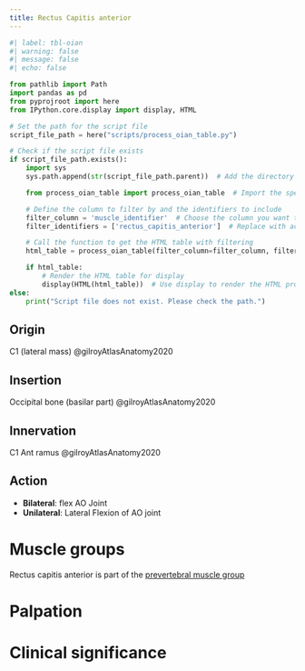 ```yaml
---
title: Rectus Capitis anterior
---
```




```python
#| label: tbl-oian
#| warning: false
#| message: false
#| echo: false

from pathlib import Path
import pandas as pd
from pyprojroot import here
from IPython.core.display import display, HTML

# Set the path for the script file
script_file_path = here("scripts/process_oian_table.py")

# Check if the script file exists
if script_file_path.exists():
    import sys
    sys.path.append(str(script_file_path.parent))  # Add the directory of the script to the system path

    from process_oian_table import process_oian_table  # Import the specific function

    # Define the column to filter by and the identifiers to include
    filter_column = 'muscle_identifier'  # Choose the column you want to filter by
    filter_identifiers = ['rectus_capitis_anterior']  # Replace with actual identifiers you want to include

    # Call the function to get the HTML table with filtering
    html_table = process_oian_table(filter_column=filter_column, filter_identifiers=filter_identifiers)

    if html_table:
        # Render the HTML table for display
        display(HTML(html_table))  # Use display to render the HTML properly
else:
    print("Script file does not exist. Please check the path.")

```


## Origin {#origin}
C1 (lateral mass) @gilroyAtlasAnatomy2020

## Insertion {#insertion}
Occipital bone (basilar part) @gilroyAtlasAnatomy2020

## Innervation {#innervation}
C1 Ant ramus @gilroyAtlasAnatomy2020

## Action {#action}

- **Bilateral**: flex AO Joint
- **Unilateral**: Lateral Flexion of AO joint

# Muscle groups
Rectus capitis anterior is part of the [prevertebral muscle group]({{< var ref-oians.path >}})


# Palpation


# Clinical significance